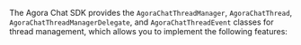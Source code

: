 <PlatformWrapper platform="ios">

The Agora Chat SDK provides the `AgoraChatThreadManager`, `AgoraChatThread`, `AgoraChatThreadManagerDelegate`, and `AgoraChatThreadEvent` classes for thread management, which allows you to implement the following features:

</PlatformWrapper>